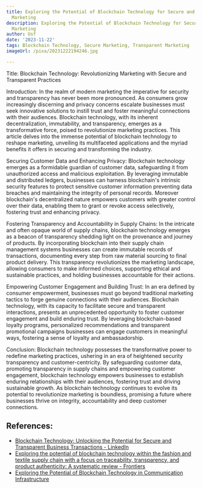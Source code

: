 ```yaml
---
title: Exploring the Potential of Blockchain Technology for Secure and Transparent
  Marketing
description: Exploring the Potential of Blockchain Technology for Secure and Transparent
  Marketing
author: Usf
date: '2023-11-22'
tags: Blockchain Technology, Secure Marketing, Transparent Marketing
imageUrl: /pixa/20231222194246.jpg

---
```

Title: Blockchain Technology:  Revolutionizing  Marketing with Secure and  Transparent  Practices

Introduction:
In the realm  of modern marketing the imperative for security and transparency has  never been more pronounced. As consumers grow increasingly discerning and privacy concerns  escalate businesses must seek innovative solutions to instill trust  and foster meaningful  connections with their audiences. Blockchain technology,  with its inherent decentralization, immutability, and transparency, emerges as a transformative force, poised to revolutionize marketing practices. This article delves into the immense potential of blockchain  technology to reshape marketing, unveiling its multifaceted applications and the myriad benefits it offers in securing and  transforming the industry.

Securing  Customer Data and Enhancing Privacy:
Blockchain technology emerges as a formidable guardian of customer data, safeguarding it from unauthorized access and malicious exploitation. By leveraging immutable and distributed ledgers, businesses can harness blockchain's intrinsic security features to protect sensitive customer information preventing data breaches and maintaining the integrity of personal records. Moreover blockchain's decentralized nature empowers customers  with greater control over their data, enabling them to grant or revoke access selectively, fostering trust and enhancing privacy.

Fostering Transparency  and  Accountability in Supply Chains:
In the intricate and often opaque world of supply  chains, blockchain technology emerges as a  beacon of transparency shedding light on the provenance and journey of products. By incorporating blockchain into their supply chain management systems businesses can create immutable records  of transactions, documenting every step from raw  material  sourcing to final product delivery. This transparency revolutionizes the marketing landscape, allowing consumers to make informed choices, supporting ethical and sustainable practices, and holding  businesses accountable for their actions.

Empowering  Customer Engagement and Building  Trust:
In an era defined by consumer empowerment, businesses must  go beyond traditional  marketing tactics to forge  genuine connections with their audiences. Blockchain technology, with its capacity to facilitate secure and transparent  interactions, presents an unprecedented opportunity to foster customer engagement and  build enduring trust. By leveraging blockchain-based loyalty programs, personalized recommendations and transparent promotional campaigns businesses can engage customers in meaningful ways, fostering a sense of  loyalty and ambassadorship.

Conclusion:
Blockchain technology possesses the transformative power to redefine marketing practices, ushering in  an era of heightened security transparency and customer-centricity. By  safeguarding  customer data, promoting transparency in  supply chains and empowering customer engagement, blockchain technology empowers businesses to establish enduring relationships with their audiences, fostering trust  and driving sustainable growth. As blockchain technology continues  to evolve its potential to revolutionize marketing is boundless,  promising  a future where  businesses thrive on integrity, accountability and deep  customer connections.

## References:
- [Blockchain Technology: Unlocking the Potential for Secure and Transparent Business Transactions - LinkedIn](https://www.linkedin.com/pulse/blockchain-technology-unlocking-potential-secure-transparent)
- [Exploring the potential of blockchain technology within the fashion and textile supply chain with a focus on traceability, transparency, and product authenticity: A systematic review - Frontiers](https://www.frontiersin.org/articles/10.3389/fbloc.2023.1044723)
- [Exploring the Potential of Blockchain Technology in Communication Infrastructure](https://utilitiesone.com/exploring-the-potential-of-blockchain-technology-in-communication-infrastructure)
